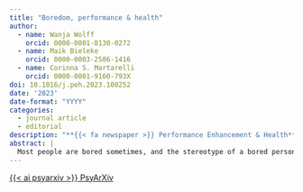 ```yaml
---
title: "Boredom, performance & health"
author:
  - name: Wanja Wolff
    orcid: 0000-0001-8130-0272
  - name: Maik Bieleke
    orcid: 0000-0003-2586-1416
  - name: Corinna S. Martarelli
    orcid: 0000-0001-9160-793X
doi: 10.1016/j.peh.2023.100252
date: '2023'
date-format: "YYYY"
categories:
  - journal article
  - editorial
description: "**{{< fa newspaper >}} Performance Enhancement & Health**"
abstract: |
  Most people are bored sometimes, and the stereotype of a bored person is one of lethargy and amotivation. In stark contrast to this, world-class cyclist Mathieu van der Poel has been quoted with lining up to a bike race precisely because he was bored (Long, 2022). This begs the question of what being bored actually means, what it does, and whether it matters. In recent years, a growing body of research has addressed these questions. From this work, it has become clear that boredom plays a crucial role for performance and health. In fact, boredom can have drastic consequences in each domain. To illustrate this with a case most readers are familiar with, take the example of a long monotonous car drive: Being bored while driving not only impairs performance but also poses a threat to one's health, as it has been associated with higher rates of accidents on the road (Park, 2011). Importantly, boredom is not only relevant for performance and health as a transient state (the bored driver who gets injured in the crash), but also as a more stable trait (a person who is frequently bored and referred to as being boredom prone; Tam et al., 2021). The recent surge of interest in boredom notwithstanding, boredom research is still in its infancy, and more research is needed. With this Editorial, we want to further facilitate boredom research with respect to performance enhancement and health.
---
```


<!-- PsyArXiv -->
<a 
  target = "_blank"
  class = "btn btn-dark rounded-pill"
  href = "https://psyarxiv.com/fz6g7/"
  role = "button">
{{< ai psyarxiv >}} PsyArXiv
</a>
